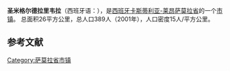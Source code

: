 {{Infobox settlement
| name                    = 圣米格尔德拉里韦拉
| native_name             = San Miguel de la Ribera
| settlement_type         = 市镇
| image_skyline           = 
| imagesize               = 
| image_alt               = 
| image_caption           = 
| image_flag              = 
| flag_size               = 
| flag_alt                = 
| image_shield            = 
| shield_size             = 
| shield_alt              = 
| nickname                = 
| motto                   = 
| pushpin_map             = Spain
| pushpin_label_position  = 
| pushpin_map_alt         = 
| pushpin_map_caption     = 在西班牙的位置
| latd  = 41 |latm  = 20 |lats = |latNS = N 
| longd =  5 |longm = 34 |longs = |longEW = W
| coordinates_type        = region:ES_type:city
| coordinates_display     = inline,title
| coordinates_footnotes   = 
| subdivision_type        = 国家
| subdivision_name        = 西班牙
| subdivision_type1       = [[西班牙行政区划|自治区]]
| subdivision_name1       = [[卡斯蒂利亚-莱昂|卡斯蒂利亚-莱昂]]
| subdivision_type2       = [[省_(西班牙)|省]]
| subdivision_name2       = [[萨莫拉省|萨莫拉省]]
| established_title       = 
| established_date        = 
| leader_party            = 
| leader_title            = 
| leader_name             = 
| area_footnotes          = 
| area_total_km2          = 26
| elevation_footnotes     = 
| elevation_m             = 
| population_footnotes    = 
| population_total        = 389
| population_as_of        = 2001年
| population_density_km2  = auto
| population_demonym      = 
| population_note         = 
| timezone1               = [[欧洲中部时间|CET]]
| utc_offset1             = +1
| timezone1_DST           = [[欧洲中部夏令时间|CEST]]
| utc_offset1_DST         = +2
| postal_code_type        = 邮编
| postal_code             = 
| area_code_type          = 
| area_code               = 
| website                 = 
| footnotes               = 
}}
'''圣米格尔德拉里韦拉'''（西班牙语：{{lang|es|San Miguel de la Ribera}}），是[[西班牙|西班牙]][[卡斯蒂利亚-莱昂|卡斯蒂利亚-莱昂]][[萨莫拉省|萨莫拉省]]的一个[[市镇_(西班牙)|市镇]]。 总面积26平方公里，总人口389人（2001年），人口密度15人/平方公里。

==参考文献==
{{reflist}}

{{薩莫拉省市鎮}}

[[Category:萨莫拉省市镇|Category:萨莫拉省市镇]]